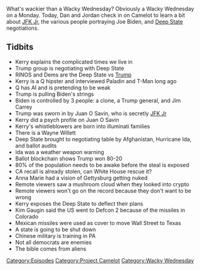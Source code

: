 {{DEFAULTSORT:
    #_EPISODE_0595:Boulder Missiles and Gettysburg Nukes
}}{{Episode
    | title           = Boulder Missiles and Gettysburg Nukes
    | caption         = Listen to this episode on [https://knowledgefight.libsyn.com/595-boulder-missiles-and-gettysburg-nukes Libsyn] [https://open.spotify.com/episode/5banZE7kDQaz62yeW7z7Og Spotify], Read the [[Transcript/595: Boulder Missiles and Gettysburg Nukes|Unofficial Transcript]], View discussion on [https://reddit.com/pn6w7c Reddit]
    | episodeNumber   = 595
    | length          = 01:10:07
    | airDate         = September 13, 2021
    | episodeType     = [[:Category:Project Camelot|Project Camelot]], [[:Category:Wacky Wednesday|Wacky Wednesday]]
    | appearance      = [[Kerry Cassidy]], [[Jim Carrey]], [[Juan O Savin]], [[JFK Jr]], [[Wayne Willett]], [[Anna Marie]], [[Kim Gaugin]]
    | oocDrop         = This is in part how Atlantis was sunk
    | previousEpisode = [[594: September 7, 2021]]
    | nextEpisode     = [[596: Possibly Too Much Wacky]]
}}

{{Stub}}

What's wackier than a Wacky Wednesday? Obviously a Wacky Wednesday on a Monday. Today, Dan and Jordan check in on Camelot to learn a bit about [[John F. Kennedy Jr.|JFK Jr]], the various people portraying Joe Biden, and [[Deep State]] negotiations.

==Tidbits==

*Kerry explains the complicated times we live in
*Trump group is negotiating with Deep State
*RINOS and Dems are the Deep State vs [[Donald Trump|Trump]]
*Kerry is a Q hipster and interviewed Paladin and T-Man long ago
*Q has AI and is pretending to be weak
*Trump is pulling Biden's strings
*Biden is controlled by 3 people: a clone, a Trump general, and Jim Carrey
*Trump was sworn in by Juan O Savin, who is secretly [[John F. Kennedy Jr.|JFK Jr]]
*Kerry did a psych profile on Juan O Savin
*Kerry's whistleblowers are born into illuminati families
*There is a Wayne Willett
*Deep State brought to negotiating table by Afghanistan, Hurricane Ida, and ballot audits
*Ida was a weather weapon warning
*Ballot blockchain shows Trump won 80-20
*80% of the population needs to be awake before the steal is exposed
*CA recall is already stolen, can White House rescue it?
*Anna Marie had a vision of Gettysburg getting nuked
*Remote viewers saw a mushroom cloud when they looked into crypto
*Remote viewers won't go on the record because they don't want to be wrong
*Kerry exposes the Deep State to deflect their plans
*Kim Gaugin said the US went to Defcon 2 because of the missiles in Colorado
*Mexican missiles were used as cover to move Wall Street to Texas
*A state is going to be shut down
*Chinese military is training in PA
*Not all democrats are enemies
*The bible comes from aliens

[[Category:Episodes]]
[[Category:Project Camelot]]
[[Category:Wacky Wednesday]]

